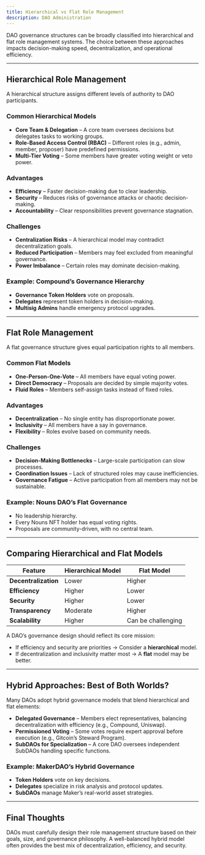 ```yaml
---
title: Hierarchical vs Flat Role Management
description: DAO Administration
---
```


DAO governance structures can be broadly classified into hierarchical and flat role management systems. The choice between these approaches impacts decision-making speed, decentralization, and operational efficiency.  

---

## Hierarchical Role Management  

A hierarchical structure assigns different levels of authority to DAO participants.  

### Common Hierarchical Models  
- **Core Team & Delegation** – A core team oversees decisions but delegates tasks to working groups.  
- **Role-Based Access Control (RBAC)** – Different roles (e.g., admin, member, proposer) have predefined permissions.  
- **Multi-Tier Voting** – Some members have greater voting weight or veto power.  

### Advantages  
- **Efficiency** – Faster decision-making due to clear leadership.  
- **Security** – Reduces risks of governance attacks or chaotic decision-making.  
- **Accountability** – Clear responsibilities prevent governance stagnation.  

### Challenges  
- **Centralization Risks** – A hierarchical model may contradict decentralization goals.  
- **Reduced Participation** – Members may feel excluded from meaningful governance.  
- **Power Imbalance** – Certain roles may dominate decision-making.  

### Example: Compound’s Governance Hierarchy  
- **Governance Token Holders** vote on proposals.  
- **Delegates** represent token holders in decision-making.  
- **Multisig Admins** handle emergency protocol upgrades.  

---

## Flat Role Management  

A flat governance structure gives equal participation rights to all members.  

### Common Flat Models  
- **One-Person-One-Vote** – All members have equal voting power.  
- **Direct Democracy** – Proposals are decided by simple majority votes.  
- **Fluid Roles** – Members self-assign tasks instead of fixed roles.  

### Advantages  
- **Decentralization** – No single entity has disproportionate power.  
- **Inclusivity** – All members have a say in governance.  
- **Flexibility** – Roles evolve based on community needs.  

### Challenges  
- **Decision-Making Bottlenecks** – Large-scale participation can slow processes.  
- **Coordination Issues** – Lack of structured roles may cause inefficiencies.  
- **Governance Fatigue** – Active participation from all members may not be sustainable.  

### Example: Nouns DAO’s Flat Governance  
- No leadership hierarchy.  
- Every Nouns NFT holder has equal voting rights.  
- Proposals are community-driven, with no central team.  

---

## Comparing Hierarchical and Flat Models  

| **Feature**            | **Hierarchical Model**  | **Flat Model** |
|-------------------|------------------|-----------|
| **Decentralization** | Lower  | Higher |
| **Efficiency** | Higher | Lower |
| **Security** | Higher | Lower |
| **Transparency** | Moderate | Higher |
| **Scalability** | Higher | Can be challenging |

A DAO’s governance design should reflect its core mission:  
- If efficiency and security are priorities → Consider a **hierarchical** model.  
- If decentralization and inclusivity matter most → A **flat** model may be better.  

---

## Hybrid Approaches: Best of Both Worlds?  

Many DAOs adopt hybrid governance models that blend hierarchical and flat elements:  

- **Delegated Governance** – Members elect representatives, balancing decentralization with efficiency (e.g., Compound, Uniswap).  
- **Permissioned Voting** – Some votes require expert approval before execution (e.g., Gitcoin’s Steward Program).  
- **SubDAOs for Specialization** – A core DAO oversees independent SubDAOs handling specific functions.  

### Example: MakerDAO’s Hybrid Governance  
- **Token Holders** vote on key decisions.  
- **Delegates** specialize in risk analysis and protocol updates.  
- **SubDAOs** manage Maker’s real-world asset strategies.  

---

## Final Thoughts  

DAOs must carefully design their role management structure based on their goals, size, and governance philosophy. A well-balanced hybrid model often provides the best mix of decentralization, efficiency, and security.  

